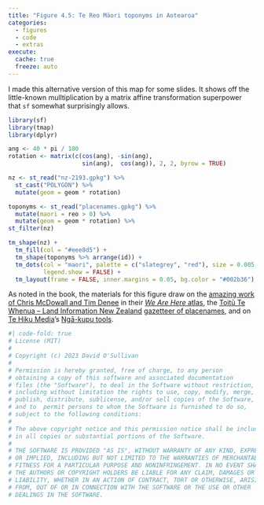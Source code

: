 ```yaml
---
title: "Figure 4.5: Te Reo Māori toponyms in Aotearoa"
categories: 
  - figures
  - code
  - extras
execute: 
  cache: true
  freeze: auto
---
```


I made this alternative version of this map for some slides. It shows off the little-known mulltiplication by a matrix affine transformation superpower that `sf` somewhat surprisingly allows.

```r
library(sf)
library(tmap)
library(dplyr)

ang <- 40 * pi / 180
rotation <- matrix(c(cos(ang), -sin(ang), 
                     sin(ang),  cos(ang)), 2, 2, byrow = TRUE)

nz <- st_read("nz-2193.gpkg") %>%
  st_cast("POLYGON") %>%
  mutate(geom = geom * rotation)

toponyms <- st_read("placenames.gpkg") %>%
  mutate(maori = reo > 0) %>%
  mutate(geom = geom * rotation) %>%
st_filter(nz)

tm_shape(nz) + 
  tm_fill(col = "#eee8d5") + 
  tm_shape(toponyms %>% arrange(id)) +
  tm_dots(col = "maori", palette = c("slategrey", "red"), size = 0.005, alpha = 0.2,
          legend.show = FALSE) +
  tm_layout(frame = FALSE, inner.margins = 0.05, bg.color = "#002b36")
```

As noted in the book, the materials for this figure draw on the [amazing work of Chris McDowall and Tim Denee](https://github.com/fogonwater/we-are-here/) in their [_We Are Here_ atlas](https://www.masseypress.ac.nz/books/we-are-here/), the [Toitū Te Whenua &ndash; Land Information New Zealand](https://www.linz.govt.nz/) [gazetteer of placenames](https://data.linz.govt.nz/layer/51681-nz-place-names-nzgb/), and on [Te Hiku Media](https://tehiku.nz/)'s [Ngā-kupu tools](https://github.com/TeHikuMedia/nga-kupu).  

```r
#| code-fold: true
# License (MIT)
#
# Copyright (c) 2023 David O'Sullivan
#
# Permission is hereby granted, free of charge, to any person
# obtaining a copy of this software and associated documentation
# files (the "Software"), to deal in the Software without restriction,
# including without limitation the rights to use, copy, modify, merge,
# publish, distribute, sublicense, and/or sell copies of the Software,
# and to  permit persons to whom the Software is furnished to do so,
# subject to the following conditions:
#
# The above copyright notice and this permission notice shall be included
# in all copies or substantial portions of the Software.
#
# THE SOFTWARE IS PROVIDED "AS IS", WITHOUT WARRANTY OF ANY KIND, EXPRESS
# OR IMPLIED, INCLUDING BUT NOT LIMITED TO THE WARRANTIES OF MERCHANTABILITY,
# FITNESS FOR A PARTICULAR PURPOSE AND NONINFRINGEMENT. IN NO EVENT SHALL
# THE AUTHORS OR COPYRIGHT HOLDERS BE LIABLE FOR ANY CLAIM, DAMAGES OR OTHER
# LIABILITY, WHETHER IN AN ACTION OF CONTRACT, TORT OR OTHERWISE, ARISING
# FROM, OUT OF OR IN CONNECTION WITH THE SOFTWARE OR THE USE OR OTHER
# DEALINGS IN THE SOFTWARE.
```
